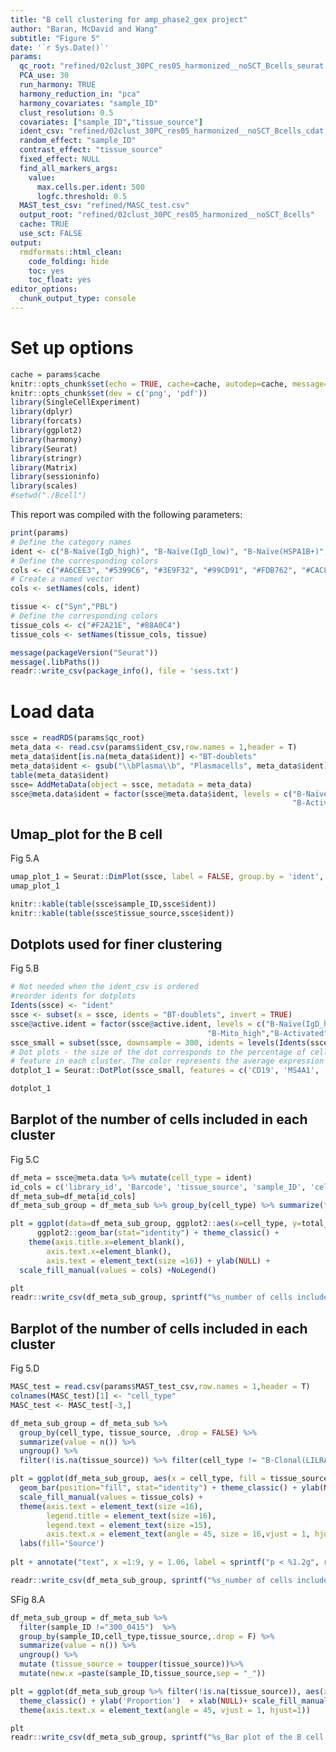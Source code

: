 ```yaml
---
title: "B cell clustering for amp_phase2_gex project"
author: "Baran, McDavid and Wang"
subtitle: "Figure 5"
date: '`r Sys.Date()`'
params: 
  qc_root: "refined/02clust_30PC_res05_harmonized__noSCT_Bcells_seurat.rds" # input Seurat or SingleCellExperiment rds
  PCA_use: 30
  run_harmony: TRUE
  harmony_reduction_in: "pca"
  harmony_covariates: "sample_ID"
  clust_resolution: 0.5
  covariates: ["sample_ID","tissue_source"]
  ident_csv: "refined/02clust_30PC_res05_harmonized__noSCT_Bcells_cdat.csv"
  random_effect: "sample_ID"
  contrast_effect: "tissue_source"
  fixed_effect: NULL
  find_all_markers_args:
    value:
      max.cells.per.ident: 500
      logfc.threshold: 0.5
  MAST_test_csv: "refined/MASC_test.csv"
  output_root: "refined/02clust_30PC_res05_harmonized__noSCT_Bcells"
  cache: TRUE
  use_sct: FALSE
output:
  rmdformats::html_clean:
    code_folding: hide 
    toc: yes
    toc_float: yes
editor_options: 
  chunk_output_type: console
---
```


# Set up options

```r
cache = params$cache
knitr::opts_chunk$set(echo = TRUE, cache=cache, autodep=cache, message=TRUE, warning=TRUE, cache.lazy = FALSE)
knitr::opts_chunk$set(dev = c('png', 'pdf'))
library(SingleCellExperiment)
library(dplyr)
library(forcats)
library(ggplot2)
library(harmony)
library(Seurat)
library(stringr)
library(Matrix)
library(sessioninfo)
library(scales)
#setwd("./Bcell")
```

This report was compiled with the following parameters:

```r
print(params)
# Define the category names
ident <- c("B-Naïve(IgD_high)", "B-Naïve(IgD_low)", "B-Naïve(HSPA1B+)", "B-Mito_high", "B-Activated", "B-ABC", "B-Memory", "B-Clonal(LILRA4+)", "Plasmacells", "Plasmablasts", "BT-doublets")
# Define the corresponding colors
cols <- c("#A6CEE3", "#5399C6", "#3E9F32", "#99CD91", "#FDB762", "#CAC848", "#F47676", "#5C0905", "#CCAFCA", "#825D99","grey") 
# Create a named vector
cols <- setNames(cols, ident)

tissue <- c("Syn","PBL")
# Define the corresponding colors
tissue_cols <- c("#F2A21E", "#88A0C4") 
tissue_cols <- setNames(tissue_cols, tissue)
```

```r
message(packageVersion("Seurat"))
message(.libPaths())
readr::write_csv(package_info(), file = 'sess.txt')
```

# Load data
```r
ssce = readRDS(params$qc_root)
meta_data <- read.csv(params$ident_csv,row.names = 1,header = T)
meta_data$ident[is.na(meta_data$ident)] <-"BT-doublets"
meta_data$ident <- gsub("\\bPlasma\\b", "Plasmacells", meta_data$ident)
table(meta_data$ident)
ssce= AddMetaData(object = ssce, metadata = meta_data)
ssce@meta.data$ident = factor(ssce@meta.data$ident, levels = c("B-Naïve(IgD_high)","B-Naïve(IgD_low)","B-Naïve(HSPA1B+)","B-Mito_high",
                                                               "B-Activated","B-ABC","B-Memory","B-Clonal(LILRA4+)","Plasmablasts","Plasmacells","BT-doublets"))
```

## Umap_plot for the B cell
Fig 5.A
```r
umap_plot_1 = Seurat::DimPlot(ssce, label = FALSE, group.by = 'ident', cols = cols) + ggtitle("")
umap_plot_1
```

```r
knitr::kable(table(ssce$sample_ID,ssce$ident))
knitr::kable(table(ssce$tissue_source,ssce$ident))
```

## Dotplots used for finer clustering
Fig 5.B
```r
# Not needed when the ident_csv is ordered
#reorder idents for dotplots
Idents(ssce) <- "ident"
ssce <- subset(x = ssce, idents = "BT-doublets", invert = TRUE)
ssce@active.ident = factor(ssce@active.ident, levels = c("B-Naïve(IgD_high)","B-Naïve(IgD_low)","B-Naïve(HSPA1B+)",
                                            "B-Mito_high","B-Activated","B-ABC","B-Memory","Plasmablasts","Plasmacells"))
ssce_small = subset(ssce, downsample = 300, idents = levels(Idents(ssce)))
# Dot plots - the size of the dot corresponds to the percentage of cells expressing the
# feature in each cluster. The color represents the average expression level
dotplot_1 = Seurat::DotPlot(ssce_small, features = c('CD19', 'MS4A1', 'cite_CD20','TCL1A','IGHD','HSPA1B','TNFRSF13B', "NR4A1",'cite_CD27', 'HLA-DRB1','FGR','cite_CD11c', 'EMP3', "ZEB2", "PRDX4", 'XBP1','RPN2', 'IGHG1','IGHA1'),  cols = "PuOr", dot.scale = 5) + theme(axis.text.x = element_text(angle = 45, size = 10,vjust = 1, hjust = 1))

dotplot_1
```

## Barplot of the number of cells included in each cluster
Fig 5.C
```r
df_meta = ssce@meta.data %>% mutate(cell_type = ident)
id_cols = c('library_id', 'Barcode', 'tissue_source', 'sample_ID', 'cell_type')
df_meta_sub=df_meta[id_cols]
df_meta_sub_group = df_meta_sub %>% group_by(cell_type) %>% summarize(total_cells = n()) %>% filter(cell_type != "B-Clonal(LILRA4+)")

plt = ggplot(data=df_meta_sub_group, ggplot2::aes(x=cell_type, y=total_cells,fill=cell_type))+
      ggplot2::geom_bar(stat="identity") + theme_classic() + 
    theme(axis.title.x=element_blank(),
        axis.text.x=element_blank(),
        axis.text = element_text(size =16)) + ylab(NULL) +
  scale_fill_manual(values = cols) +NoLegend()

plt
readr::write_csv(df_meta_sub_group, sprintf("%s_number of cells included in each cluster for B cell.csv", params$output_root))
```


## Barplot of the number of cells included in each cluster
Fig 5.D
```r
MASC_test = read.csv(params$MAST_test_csv,row.names = 1,header = T)
colnames(MASC_test)[1] <- "cell_type"
MASC_test <- MASC_test[-3,]

df_meta_sub_group = df_meta_sub %>% 
  group_by(cell_type, tissue_source, .drop = FALSE) %>% 
  summarize(value = n()) %>% 
  ungroup() %>%
  filter(!is.na(tissue_source)) %>% filter(cell_type != "B-Clonal(LILRA4+)")

plt = ggplot(df_meta_sub_group, aes(x = cell_type, fill = tissue_source, y = value)) + 
  geom_bar(position="fill", stat="identity") + theme_classic() + ylab(NULL) + xlab(NULL) +
  scale_fill_manual(values = tissue_cols) + 
  theme(axis.text = element_text(size =16), 
        legend.title = element_text(size =16),
        legend.text = element_text(size =15),
        axis.text.x = element_text(angle = 45, size = 16,vjust = 1, hjust = 1)) + 
  labs(fill='Source') 
 
plt + annotate("text", x =1:9, y = 1.06, label = sprintf("p < %1.2g", round(MASC_test$masc.pval, 3) + 1e-3), size=5)

readr::write_csv(df_meta_sub_group, sprintf("%s_number of cells included in each cluster per tissue source for B cell.csv", params$output_root))
```

SFig 8.A
```r
df_meta_sub_group = df_meta_sub %>% 
  filter(sample_ID !="300_0415")  %>%
  group_by(sample_ID,cell_type,tissue_source,.drop = F) %>% 
  summarize(value = n()) %>% 
  ungroup() %>%
  mutate (tissue_source = toupper(tissue_source))%>%
  mutate(new.x =paste(sample_ID,tissue_source,sep = "_"))

plt = ggplot(df_meta_sub_group %>% filter(!is.na(tissue_source)), aes(x = factor(new.x, levels = unique(new.x)), fill = cell_type, y = value)) + geom_bar(position="fill", stat="identity")+
  theme_classic() + ylab('Proportion')  + xlab(NULL)+ scale_fill_manual('', values = cols) + guides(fill=guide_legend(title="Cluster")) +  
  theme(axis.text.x = element_text(angle = 45, vjust = 1, hjust=1)) 

plt
readr::write_csv(df_meta_sub_group, sprintf("%s_Bar plot of the B cell cluster composition for each sample.csv", params$output_root))
```